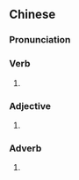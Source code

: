 {{also|蛮糊}}
==Chinese==
{{zh-forms|s=蛮糊}}

===Pronunciation===
{{zh-pron
|m=mánhú
|cat=v,a,adv
}}

===Verb===
{{zh-verb}}

# {{alternative form of|模糊|lang=zh}}

===Adjective===
{{zh-adj}}

# {{alternative form of|模糊|lang=zh}}

===Adverb===
{{zh-adv}}

# {{alternative form of|模糊|lang=zh}}